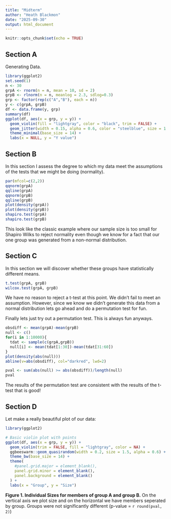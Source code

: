 ```yaml
---
title: "Midterm"
author: "Heath Blackmon"
date: "2025-09-30"
output: html_document
---
```


```r
knitr::opts_chunk$set(echo = TRUE)
```

## Section A

Generating Data.

```r
library(ggplot2)
set.seed(1)
n <- 30
grpA <- rnorm(n = n, mean = 10, sd = 2)
grpB <- rlnorm(n = n, meanlog = 2.3, sdlog=0.3)
grp <- factor(rep(c("A","B"), each = n))
y <- c(grpA, grpB)
df <- data.frame(y, grp)
summary(df)
ggplot(df, aes(x = grp, y = y)) +
  geom_violin(fill = "lightgray", color = "black", trim = FALSE) +
  geom_jitter(width = 0.15, alpha = 0.6, color = "steelblue", size = 1.5) +
  theme_minimal(base_size = 14) +
  labs(x = NULL, y = "Y value")

```

## Section B

In this section I assess the degree to which my data meet the assumptions of the tests that we might be doing (normality).

```r
par(mfcol=c(2,2))
qqnorm(grpA)
qqline(grpA)
qqnorm(grpB)
qqline(grpB)
plot(density(grpA))
plot(density(grpB))
shapiro.test(grpA)
shapiro.test(grpB)
```

This look like the classic example where our sample size is too small for Shapiro Wilks to reject normality even though we know for a fact that our one group was generated from a non-normal distribution.

## Section C

In this section we will discover whether these groups have statistically different means.

```r
t.test(grpA, grpB)
wilcox.test(grpA, grpB)
```

We have no reason to reject a t-test at this point. We didn't fail to meet an assumption. However, since we know we didn't generate this data from a normal distribution lets go ahead and do a permutation test for fun.


Finally lets just try out a permutation test. This is always fun anyways.

```r
obsdiff <- mean(grpA)-mean(grpB)
null <- c()
for(i in 1:10000){
  tdat <- sample(c(grpA,grpB))
  null[i] <- mean(tdat[1:30])-mean(tdat[31:60])
}
plot(density(abs(null)))
abline(v=abs(obsdiff), col="darkred", lwd=2)

pval <- sum(abs(null) >= abs(obsdiff))/length(null)
pval

```

The results of the permutation test are consistent with the results of the t-test that is good!

## Section D

Let make a really beautiful plot of our data:

```r
library(ggplot2)

# Basic violin plot with points
ggplot(df, aes(x = grp, y = y)) +
  geom_violin(trim = FALSE, fill = "lightgray", color = NA) +
  ggbeeswarm::geom_quasirandom(width = 0.2, size = 1.5, alpha = 0.6) +
  theme_bw(base_size = 14) +
  theme(
    #panel.grid.major = element_blank(),
    panel.grid.minor = element_blank(),
    panel.background = element_blank()
  ) +
  labs(x = "Group", y = "Size")
```

**Figure 1. Individual Sizes for members of group A and group B.** On the vertical axis we plot size and on the horizontal we have members seperated by group. Groups were not significantly different (p-value = `r round(pval, 2)`)

